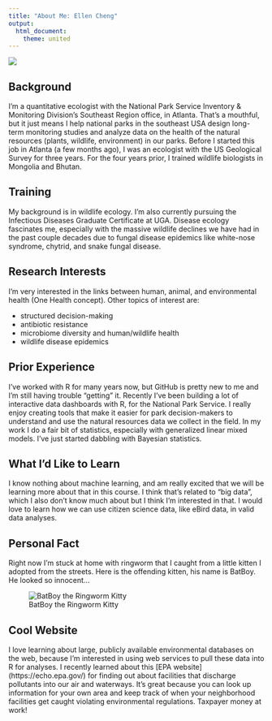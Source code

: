 ```yaml
---
title: "About Me: Ellen Cheng"
output: 
  html_document:
    theme: united
---
```

![](ECheng_photo.jpeg)

## Background
I'm a quantitative ecologist with the National Park Service Inventory & Monitoring Division's Southeast Region office, in Atlanta. That's a mouthful, but it just means I help national parks in the southeast USA design long-term monitoring studies and analyze data on the health of the natural resources (plants, wildlife, environment) in our parks. Before I started this job in Atlanta (a few months ago), I was an ecologist with the US Geological Survey for three years. For the four years prior, I trained wildlife biologists in Mongolia and Bhutan.

## Training
My background is in wildlife ecology. I'm also currently pursuing the Infectious Diseases Graduate Certificate at UGA. Disease ecology fascinates me, especially with the massive wildlife declines we have had in the past couple decades due to fungal disease epidemics like white-nose syndrome, chytrid, and snake fungal disease.

## Research Interests
I'm very interested in the links between human, animal, and environmental health (One Health concept). Other  topics of interest are:

* structured decision-making
* antibiotic resistance
* microbiome diversity and human/wildlife health
* wildlife disease epidemics

## Prior Experience
I've worked with R for many years now, but GitHub is pretty new to me and I'm still having trouble "getting" it. Recently I've been building a lot of interactive data dashboards with R, for the National Park Service. I really enjoy creating tools that make it easier for park decision-makers to understand and use the natural resources data we collect in the field. In my work I do a fair bit of statistics, especially with generalized linear mixed models. I've just started dabbling with Bayesian statistics. 

## What I'd Like to Learn
I know nothing about machine learning, and am really excited that we will be learning more about that in this course. I think that's related to "big data", which I also don't know much about but I think I'm interested in that. I would love to learn how we can use citizen science data, like eBird data, in valid data analyses.

## Personal Fact
Right now I'm stuck at home with ringworm that I caught from a little kitten I adopted from the streets. Here is the offending kitten, his name is BatBoy. He looked so innocent...

![BatBoy the Ringworm Kitty](BatBoy.jpg)

## Cool Website
I love learning about large, publicly available environmental databases on the web, because I'm interested in using web services to pull these data into R for analyses. I recently learned about this [EPA website] (https://echo.epa.gov/) for finding out about facilities that discharge pollutants into our air and waterways. It's great because you can look up information for your own area and keep track of when your neighborhood facilities get caught violating environmental regulations. Taxpayer money at work!

